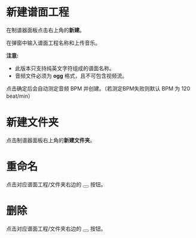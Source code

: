 
# 新建谱面工程

在制谱器面板点击右上角的**新建**。

在弹窗中输入谱面工程名称和上传音乐。

**注意:**

- 此版本只支持纯英文字符组成的谱面名称。
- 音频文件必须为 **ogg** 格式，且不可包含视频流。

点击确定后会自动测定音频 BPM 并创建。（若测定BPM失败则默认 BPM 为 120 beat/min）

# 新建文件夹

点击制谱器面板右上角的**新建文件夹**。

# 重命名

点击对应谱面工程/文件夹右边的 <Button size='small'><Icon icon='pen' /></Button> 按钮。

# 删除

点击对应谱面工程/文件夹右边的 <Button size='small'><Icon icon='trash' /></Button> 按钮。